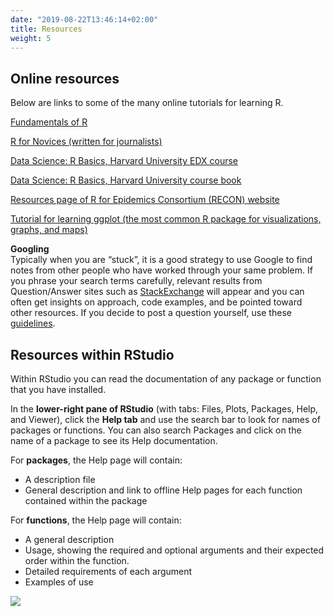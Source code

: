 ```yaml
---
date: "2019-08-22T13:46:14+02:00"
title: Resources
weight: 5
---
```


## Online resources  

Below are links to some of the many online tutorials for learning R.

[Fundamentals of R](http://swcarpentry.github.io/r-novice-gapminder/)  

[R for Novices (written for journalists)](https://learn.r-journalism.com/en/introduction/)  

[Data Science: R Basics, Harvard University EDX course](https://www.edx.org/course/data-science-r-basics)

[Data Science: R Basics, Harvard University course book](https://rafalab.github.io/dsbook/)

[Resources page of R for Epidemics Consortium (RECON) website](https://www.repidemicsconsortium.org/resources/)  

[Tutorial for learning ggplot (the most common R package for visualizations, graphs, and maps)](http://r-statistics.co/Complete-Ggplot2-Tutorial-Part1-With-R-Code.html)  

**Googling**  
Typically when you are "stuck", it is a good strategy to use Google to find notes from other people who have worked through your same problem. If you phrase your search terms carefully, relevant results from Question/Answer sites such as [StackExchange](https://stackoverflow.com/questions/tagged/r) will appear and you can often get insights on approach, code examples, and be pointed toward other resources. If you decide to post a question yourself, use these [guidelines](https://stackoverflow.com/questions/5963269/how-to-make-a-great-r-reproducible-example).  


## Resources within RStudio  

Within RStudio you can read the documentation of any package or function that you have installed.  

In the **lower-right pane of RStudio** (with tabs: Files, Plots, Packages, Help, and Viewer), click the **Help tab** and use the search bar to look for names of packages or functions. You can also search Packages and click on the name of a package to see its Help documentation.  

For **packages**, the Help page will contain:  

* A description file  
* General description and link to offline Help pages for each function contained within the package 

For **functions**, the Help page will contain:  

* A general description  
* Usage, showing the required and optional arguments and their expected order within the function.  
* Detailed requirements of each argument  
* Examples of use  


![](/images/Function_Help.gif)
